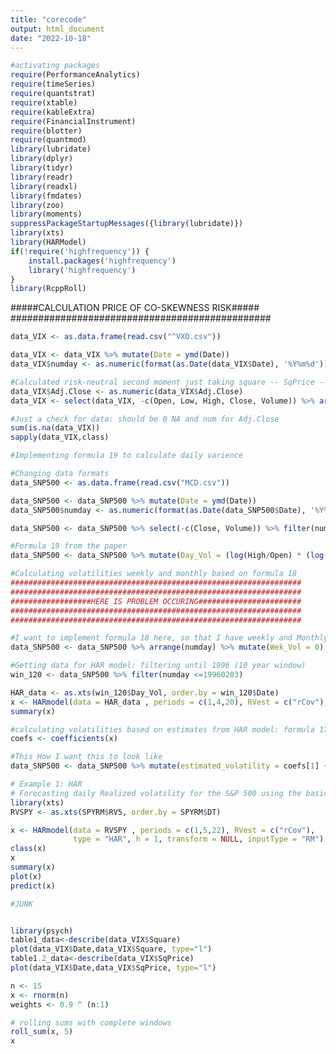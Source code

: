 ```yaml
---
title: "corecode"
output: html_document
date: "2022-10-18"
---
```

```r
#activating packages
require(PerformanceAnalytics)
require(timeSeries)
require(quantstrat)
require(xtable)
require(kableExtra)
require(FinancialInstrument)
require(blotter)
require(quantmod)
library(lubridate)
library(dplyr)
library(tidyr)
library(readr)
library(readxl)
library(fmdates)
library(zoo)
library(moments)
suppressPackageStartupMessages({library(lubridate)})
library(xts)
library(HARModel)
if(!require('highfrequency')) {
    install.packages('highfrequency')
    library('highfrequency')
}
library(RcppRoll)
```

###############################################
#####CALCULATION PRICE OF CO-SKEWNESS RISK#####
###############################################

```r
data_VIX <- as.data.frame(read.csv("^VXO.csv"))

data_VIX <- data_VIX %>% mutate(Date = ymd(Date))
data_VIX$numday <- as.numeric(format(as.Date(data_VIX$Date), '%Y%m%d'))

#Calculated risk-neutral second moment just taking square -- SqPrice -- and (x/100)^2 -- Square -- 
data_VIX$Adj.Close <- as.numeric(data_VIX$Adj.Close)
data_VIX <- select(data_VIX, -c(Open, Low, High, Close, Volume)) %>% arrange(data_VIX,Adj.Close) %>% filter(numday < 20210901) %>% mutate(Indexed=Adj.Close/100) %>% mutate(Square=Indexed^2) %>% mutate(SqPrice=Adj.Close^2)  

#Just a check for data: should be 0 NA and num for Adj.Close
sum(is.na(data_VIX))
sapply(data_VIX,class)

```


```r
#Implementing formula 19 to calculate daily varience

#Changing data formats
data_SNP500 <- as.data.frame(read.csv("MCD.csv"))

data_SNP500 <- data_SNP500 %>% mutate(Date = ymd(Date)) 
data_SNP500$numday <- as.numeric(format(as.Date(data_SNP500$Date), '%Y%m%d'))

data_SNP500 <- data_SNP500 %>% select(-c(Close, Volume)) %>% filter(numday >= 19860203) %>% filter(numday <= 20210831)

#Formula 19 from the paper
data_SNP500 <- data_SNP500 %>% mutate(Day_Vol = (log(High/Open) * (log(High/Open) - log(Adj.Close/Open))) + (log(Low/Open) * (log(Low/Open) - log(Adj.Close/Open))))

#Calculating volatilities weekly and monthly based on formula 18
#################################################################
#################################################################
##################HERE IS PROBLEM OCCURING#######################
#################################################################
#################################################################

#I want to implement formula 18 here, so that I have weekly and Monthly volatility. I tried to sum lagged values but the whole column was NA. Now I am trying to use roll_sum, but I have strange error that throws me away. Also tried rollsum, but it calculated in a wrong way by also taking at the beggining variables from the end of the table....
data_SNP500 <- data_SNP500 %>% arrange(numday) %>% mutate(Wek_Vol = 0) %>% mutate(Wek_Vol = roll_sum(Day_Vol,-4,fill=0)) 

#Getting data for HAR model: filtering until 1996 (10 year window)
win_120 <- data_SNP500 %>% filter(numday <=19960203)

HAR_data <- as.xts(win_120$Day_Vol, order.by = win_120$Date)
x <- HARmodel(data = HAR_data , periods = c(1,4,20), RVest = c("rCov"), type = "HAR", h = 1, transform = NULL, inputType = "RM")
summary(x)

#calculating volatilities based on estimates from HAR model: formula 17
coefs <- coefficients(x)

#This How I want this to look like
data_SNP500 <- data_SNP500 %>% mutate(estimated_volatility = coefs[1] + coefs[2]*rollsum(Day_Vol,1) + coefs[3]*Wek_Vol + coefs[4]*Mon_Vol)
```

```r
# Example 1: HAR
# Forecasting daily Realized volatility for the S&P 500 using the basic HARmodel: HAR
library(xts)
RVSPY <- as.xts(SPYRM$RV5, order.by = SPYRM$DT)

x <- HARmodel(data = RVSPY , periods = c(1,5,22), RVest = c("rCov"),
              type = "HAR", h = 1, transform = NULL, inputType = "RM")
class(x)
x
summary(x)
plot(x)
predict(x)
```

```r
#JUNK


library(psych)
table1_data<-describe(data_VIX$Square)
plot(data_VIX$Date,data_VIX$Square, type="l")
table1.2_data<-describe(data_VIX$SqPrice)
plot(data_VIX$Date,data_VIX$SqPrice, type="l")

n <- 15
x <- rnorm(n)
weights <- 0.9 ^ (n:1)

# rolling sums with complete windows
roll_sum(x, 5)
x
```

















